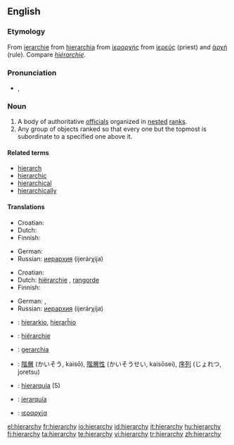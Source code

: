 ==English==

===Etymology===
From {{etyl|enm}} [[ierarchie]] from {{etyl|la}} [[hierarchia]] from {{etyl|grc}} [[ἱεραρχής]] from [[ἱερεύς]] (priest) and [[ἀρχή]] (rule).  Compare {{etyl|fr}} ''[[hiérarchie]]''.

===Pronunciation===
{{rfap}}
* {{IPA|/ˈhaɪə.ɹɑː.kɪ/|/ˈhaɪɹ.ɑːɹ.kɪ/}}, {{SAMPA|/"haI@r\A:kI/|/"haIr\=A:r\=kI/}}

===Noun===
{{en-noun|hierarchies}}

# A body of authoritative [[official]]s organized in [[nested]] [[rank]]s.
# Any group of objects ranked so that every one but the topmost is subordinate to a specified one above it.

====Related terms====
* [[hierarch]]
* [[hierarchic]]
* [[hierarchical]]
* [[hierarchically]]

====Translations====
{{trans-top|body of authoritative officials}}
* Croatian: {{t-|hr|hijerarhija|f}}
* Dutch: {{t+|nl|hiërarchie|f}}
* Finnish: {{t+|fi|hierarkia}}
{{trans-mid}}
* German: {{t+|de|Hierarchie|f}}
* Russian: [[иерархия]] (ijerárχija) {{f}}
{{trans-bottom}}

{{trans-top|class of objects}}
* Croatian: {{t-|hr|hijerarhija|f}}
* Dutch: [[hiërarchie]] {{f}}, [[rangorde]] {{f}}
* Finnish: {{t+|fi|hierarkia}}
{{trans-mid}}
* German: {{t+|de|Hierarchie|f}}, {{t+|de|Rangordnung|f}}
* Russian: [[иерархия]] (ijerárχija) {{f}}
{{trans-bottom}}

{{checktrans-top}}
* {{ttbc|Esperanto}}: [[hierarkio]], [[hierarĥio]]
* {{ttbc|French}}: [[hiérarchie]] {{f}}
* {{ttbc|Italian}}: [[gerarchia]] {{f}}
{{checktrans-mid}}
* {{ttbc|Japanese}}: [[階層]] (かいそう, kaisō), [[階層性]] (かいそうせい, kaisōsei), [[序列]] (じょれつ, joretsu)
* {{ttbc|Portuguese}}: [[hierarquia]] {{f}} (5)
* {{ttbc|Spanish}}: [[jerarquía]] {{f}}
* {{ttbc|Greek}}: [[ιεραρχία]] {{f}}
{{checktrans-bottom}}

[[el:hierarchy]]
[[fr:hierarchy]]
[[io:hierarchy]]
[[id:hierarchy]]
[[it:hierarchy]]
[[hu:hierarchy]]
[[fi:hierarchy]]
[[ta:hierarchy]]
[[te:hierarchy]]
[[vi:hierarchy]]
[[tr:hierarchy]]
[[zh:hierarchy]]